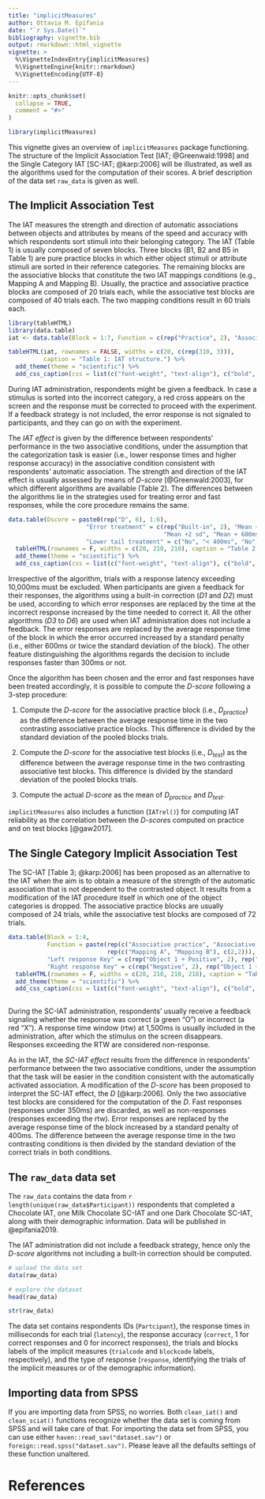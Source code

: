 ---
title: "implicitMeasures"
author: Ottavia M. Epifania
date: "`r Sys.Date()`"
bibliography: vignette.bib
output: rmarkdown::html_vignette
vignette: >
  %\VignetteIndexEntry{implicitMeasures}
  %\VignetteEngine{knitr::rmarkdown}
  %\VignetteEncoding{UTF-8}
---

```{r, include = FALSE}
knitr::opts_chunk$set(
  collapse = TRUE,
  comment = "#>"
)
```

```{r setup, echo = FALSE}
library(implicitMeasures)
```

This vignette gives an overview of `implicitMeasures` package functioning. The structure of the Implicit Association Test [IAT; @Greenwald:1998] and the Single Category IAT [SC-IAT; @karp:2006] will be illustrated, as well as the algorithms used for the computation of their scores. A brief description of the data set `raw_data` is given as well. 

## The Implicit Association Test

The IAT measures the strength and direction of automatic associations between objects and attributes by means of the speed and accuracy with which respondents sort stimuli into their belonging category. The IAT (Table 1) is usually composed of seven blocks. Three blocks (B1, B2 and B5 in Table 1) are pure practice blocks in which either object stimuli or attribute stimuli are sorted in their reference categories. The remaining blocks are the associative blocks that constitute the two IAT mappings conditions (e.g., Mapping A and Mapping B). Usually, the practice and associative practice blocks are composed of 20 trials each, while the associative test blocks are composed of 40 trials each. The two mapping conditions result in 60 trials each.  

```{r, echo = FALSE, warning=FALSE, message=NA}
library(tableHTML)
library(data.table)
iat <- data.table(Block = 1:7, Function = c(rep("Practice", 2), "Associative Practice Mapping A", "Associative Test Mapping A", "Practice", "Associative Practice Mapping B", "Associative Test Mapping B"), "Left response key" = c("Object 1", "Positive", "Object 1 + Positive", "Object 1 + Positive",  "Object 2", "Object 2 + Positive", "Object 2 + Positive"), "Right response key" = c("Object 2", "Negative", "Object 2 + Negative", "Object 2 + Negative", "Object 1", "Object 1 + Negative", "Object 1 + Negative") )

tableHTML(iat, rownames = FALSE, widths = c(20, c(rep(310, 3))), 
          caption = "Table 1: IAT structure.") %>%
  add_theme(theme = "scientific") %>%
  add_css_caption(css = list(c("font-weight", "text-align"), c("bold", "left")))

```

During IAT administration, respondents might be given a feedback. In case a stimulus is sorted into the incorrect category, a red cross appears on the screen and the response must be corrected to proceed with the experiment. If a feedback strategy is not included, the error response is not signaled to participants, and they can go on with the experiment. 

The *IAT effect* is given by the difference between respondents' performance in the two associative conditions, under the assumption that the categorization task is easier (i.e., lower response times and higher response accuracy) in the associative condition consistent with respondents' automatic association. The strength and direction of the IAT effect is usually assessed by means of *D-score* [@Greenwald:2003], for which different algorithms are available (Table 2). The differences between the algorithms lie in the strategies used for treating error and fast responses, while the core procedure remains the same. 

```{r, echo = FALSE}
data.table(Dscore = paste0(rep("D", 6), 1:6), 
                      "Error treatment" = c(rep("Built-in", 2), "Mean + 2sd", "Mean + 600ms", 
                                            "Mean +2 sd", "Mean + 600ms"), 
                      "Lower tail treatment" = c("No", "< 400ms", "No", "No", "< 400ms", "< 400ms")) %>%
  tableHTML(rownames = F, widths = c(20, 210, 210), caption = "Table 2: D-score algorithm") %>%
  add_theme(theme = "scientific") %>%
  add_css_caption(css = list(c("font-weight", "text-align"), c("bold", "left")))

```

Irrespective of the algorithm, trials with a response latency exceeding 10,000ms must be excluded. When participants are given a feedback for their responses, the algorithms using a built-in correction (*D1* and *D2*) must be used, according to which error responses are replaced by the time at the incorrect response increased by the time needed to correct it. All the other algorithms (*D3* to *D6*) are used when IAT administration does not include a feedback. The error responses are replaced by the average response time of the block in which the error occurred increased by a standard penalty (i.e., either 600ms or twice the standard deviation of the block). The other feature distinguishing the algorithms regards the decision to include responses faster than 300ms or not. 

Once the algorithm has been chosen and the error and fast responses have been treated accordingly, it is possible to compute the *D-score* following a 3-step procedure: 

1. Compute the *D-score* for the associative practice block (i.e., $D_{practice}$) as the difference between the average response time in the two contrasting associative practice blocks. This difference is divided by the standard deviation of the pooled blocks trials.

2. Compute the *D-score* for the associative test blocks (i.e., $D_{test}$) as the difference between the average response time in the two contrasting associative test blocks. This difference is divided by the standard deviation of the pooled blocks trials.

3. Compute the actual *D-score* as the mean of $D_{practice}$ and $D_{test}$. 

`implicitMeasures` also includes a function (`IATrel()`) for computing IAT reliability as the correlation between the *D-score*s computed on practice and on test blocks [@gaw2017]. 

## The Single Category Implicit Association Test

The SC-IAT [Table 3; @karp:2006] has been proposed as an alternative to the IAT when the aim is to obtain a measure of the strength of the automatic association that is not dependent to the contrasted object. It results from a modification of the IAT procedure itself in which one of the object categories is dropped. The associative practice blocks are usually composed of 24 trials, while the associative test blocks are composed of 72 trials.

```{r, echo = F}
data.table(Block = 1:4, 
           Function = paste(rep(c("Associative practice", "Associative test"), 2), 
                            rep(c("Mapping A", "Mapping B"), c(2,2))),
           "Left response Key" = c(rep("Object 1 + Positive", 2), rep("Positive", 2)), 
           "Right response Key" = c(rep("Negative", 2), rep("Object 1 + Negative", 2))) %>%
  tableHTML(rownames = F, widths = c(20, 210, 210, 210), caption = "Table 3: SC-IAT structure") %>%
  add_theme(theme = "scientific") %>%
  add_css_caption(css = list(c("font-weight", "text-align"), c("bold", "left")))
  
```

During the SC-IAT administration, respondents' usually receive a feedback signaling whether the response was correct (a green "O") or incorrect (a red "X"). A response time window (rtw) at 1,500ms is usually included in the administration, after which the stimulus on the screen disappears. Responses exceeding the RTW are considered non-response. 

As in the IAT, the *SC-IAT effect* results from the difference in respondents' performance between the two associative conditions, under the assumption that the task will be easier in the condition consistent with the automatically activated association. A modification of the *D-score* has been proposed to interpret the SC-IAT effect, the *D* [@karp:2006]. Only the two associative test blocks are considered for the computation of the *D*. Fast responses (responses under 350ms) are discarded, as well as non-responses (responses exceeding the rtw). Error responses are replaced by the average response time of the block increased by a standard penalty of 400ms. The difference between the average response time in the two contrasting conditions is then divided by the standard deviation of the correct trials in both conditions. 


## The `raw_data` data set

The `raw_data` contains the data from `r length(unique(raw_data$Participant))` respondents that completed a Chocolate IAT, one Milk Chocolate SC-IAT and one Dark Chocolate SC-IAT, along with their demographic information. Data will be published in @epifania2019.

The IAT administration did not include a feedback strategy, hence only the *D-score* algorithms not including a built-in correction should be computed. 

```{r}
# upload the data set
data(raw_data)

# explore the dataset
head(raw_data)

str(raw_data)
```

The data set contains respondents IDs (`Partcipant`), the response times in milliseconds for each trial (`latency`), the response accuracy (`correct`, 1 for correct responses and 0 for incorrect responses), the trials and blocks labels of the implicit measures (`trialcode` and `blockcode` labels, respectively), and the type of response (`response`, identifying the trials of the implicit measures or of the demographic information).

## Importing data from SPSS

If you are importing data from SPSS, no worries. Both `clean_iat()` and `clean_sciat()` functions recognize whether the data set is coming from SPSS and will take care of that. For importing the data set from SPSS, you can use either `haven::read_sav("dataset.sav")` or `foreign::read.spss("dataset.sav")`. Please leave all the defaults settings of these function unaltered. 

# References
